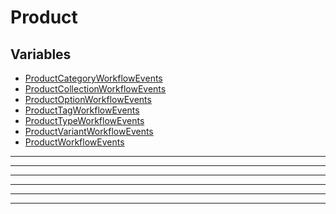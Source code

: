 
# Product

## Variables

- [ProductCategoryWorkflowEvents](../Product/variables/events.Product.ProductCategoryWorkflowEvents/page.mdx)
- [ProductCollectionWorkflowEvents](../Product/variables/events.Product.ProductCollectionWorkflowEvents/page.mdx)
- [ProductOptionWorkflowEvents](../Product/variables/events.Product.ProductOptionWorkflowEvents/page.mdx)
- [ProductTagWorkflowEvents](../Product/variables/events.Product.ProductTagWorkflowEvents/page.mdx)
- [ProductTypeWorkflowEvents](../Product/variables/events.Product.ProductTypeWorkflowEvents/page.mdx)
- [ProductVariantWorkflowEvents](../Product/variables/events.Product.ProductVariantWorkflowEvents/page.mdx)
- [ProductWorkflowEvents](../Product/variables/events.Product.ProductWorkflowEvents/page.mdx)

___

___

___

___

___

___
